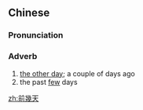 {{also|前几天}}
==Chinese==
{{zh-forms|s=前几天|type=12}}

===Pronunciation===
{{zh-pron
|m=qiánjǐtiān
|c=cin4 gei2 tin1
|cat=adv
}}

===Adverb===
{{zh-adv}}

# [[the other day]]; a couple of days ago
# the past [[few]] days

{{zh-cat|Time}}

[[zh:前幾天]]